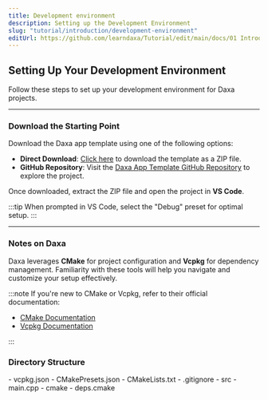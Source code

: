 ```yaml
---
title: Development environment
description: Setting up the Development Environment
slug: "tutorial/introduction/development-environment"
editUrl: https://github.com/learndaxa/Tutorial/edit/main/docs/01 Introduction/02_Development_environment.mdx
---
```



## Setting Up Your Development Environment

Follow these steps to set up your development environment for Daxa projects.

---

### Download the Starting Point

Download the Daxa app template using one of the following options:

- **Direct Download**: [Click here](https://codeload.github.com/learndaxa/daxa-app-template/zip/refs/heads/main) to download the template as a ZIP file.
- **GitHub Repository**: Visit the [Daxa App Template GitHub Repository](https://github.com/learndaxa/tutorial-starting-point) to explore the project.

Once downloaded, extract the ZIP file and open the project in **VS Code**.

:::tip
When prompted in VS Code, select the "Debug" preset for optimal setup.
:::

---

### Notes on Daxa

Daxa leverages **CMake** for project configuration and **Vcpkg** for dependency management. Familiarity with these tools will help you navigate and customize your setup effectively.

:::note
If you're new to CMake or Vcpkg, refer to their official documentation:

- [CMake Documentation](https://cmake.org/documentation/)
- [Vcpkg Documentation](https://vcpkg.io/en/index.html)

:::

### Directory Structure

<FileTree>
- vcpkg.json
- CMakePresets.json
- CMakeLists.txt
- .gitignore
- src
    - main.cpp
- cmake
    - deps.cmake
</FileTree>
